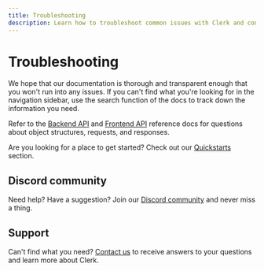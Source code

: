 ```yaml
---
title: Troubleshooting
description: Learn how to troubleshoot common issues with Clerk and contact support for additional assistance.
---
```


# Troubleshooting

We hope that our documentation is thorough and transparent enough that you won't run into any issues. If you can't find what you're looking for in the navigation sidebar, use the search function of the docs to track down the information you need.

Refer to the [Backend API](/docs/reference/backend-api) and [Frontend API](/docs/reference/frontend-api) reference docs for questions about object structures, requests, and responses.

Are you looking for a place to get started? Check out our [Quickstarts](/docs/quickstarts/overview) section.

## Discord community

Need help? Have a suggestion? Join our [Discord community](/discord) and never miss a thing.

## Support

Can't find what you need? [Contact us](/contact/support) to receive answers to your questions and learn more about Clerk.
